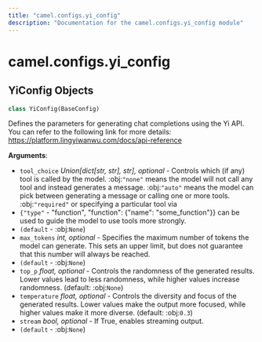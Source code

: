 ```yaml
---
title: "camel.configs.yi_config"
description: "Documentation for the camel.configs.yi_config module"
---
```


<a id="camel.configs.yi_config"></a>

# camel.configs.yi\_config

<a id="camel.configs.yi_config.YiConfig"></a>

## YiConfig Objects

```python
class YiConfig(BaseConfig)
```

Defines the parameters for generating chat completions using the
Yi API. You can refer to the following link for more details:
https://platform.lingyiwanwu.com/docs/api-reference

**Arguments**:

- `tool_choice` _Union[dict[str, str], str], optional_ - Controls which (if
  any) tool is called by the model. :obj:`"none"` means the model
  will not call any tool and instead generates a message.
  :obj:`"auto"` means the model can pick between generating a
  message or calling one or more tools. :obj:`"required"` or
  specifying a particular tool via
- `{"type"` - "function", "function": {"name": "some_function"}}
  can be used to guide the model to use tools more strongly.
- `(default` - :obj:`None`)
- `max_tokens` _int, optional_ - Specifies the maximum number of tokens
  the model can generate. This sets an upper limit, but does not
  guarantee that this number will always be reached.
- `(default` - :obj:`None`)
- `top_p` _float, optional_ - Controls the randomness of the generated
  results. Lower values lead to less randomness, while higher
  values increase randomness. (default: :obj:`None`)
- `temperature` _float, optional_ - Controls the diversity and focus of
  the generated results. Lower values make the output more focused,
  while higher values make it more diverse. (default: :obj:`0.3`)
- `stream` _bool, optional_ - If True, enables streaming output.
- `(default` - :obj:`None`)

